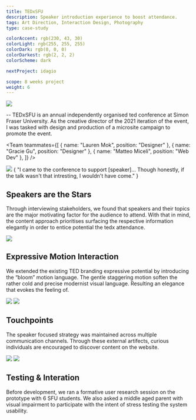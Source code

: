 ```yaml
---
title: TEDxSFU
description: Speaker introduction experience to boost attendance.
tags: Art Direction, Interaction Design, Photography
type: case-study

colorAccent: rgb(230, 43, 30)
colorLight: rgb(255, 255, 255)
colorDark: rgb(0, 0, 0)
colorDarkest: rgb(2, 2, 2)
colorScheme: dark

nextProject: idagio

scope: 8 weeks project
weight: 6
---
```


<FullImage src="/project-assets/tedxsfu/intro.jpg" width={1904} height={1128} />

<LayoutFull>
  <Image src="/project-assets/tedxsfu/screen.jpg" width={1792} height={1053} />
</LayoutFull>

-- TEDxSFU is an annual independently organised ted conference at Simon Fraser University. As the creative director of the 2021 iteration of the event, I was tasked with design and production of a microsite campaign to promote the event.

<Team
  teammates={[
    { name: "Lauren Mok", position: "Designer" },
    { name: "Gracie Gu", position: "Designer" },
    { name: "Matteo Miceli", position: "Web Dev" },
  ]}
/>

<LayoutFull>
  <Image src="/project-assets/tedxsfu/screen.jpg" width={1792} height={1053} />
</LayoutFull>

<Quote who="University Student" title="Testing Participant 3">
  {
    "I came to the conference to support [speaker]... Though honestly, if the talk wasn't that intresting, I wouldn't have come."
  }
</Quote>

## Speakers are the Stars

Through interviewing stakeholders, we found that speakers and their topics are the major motivating factor for the audience to attend. With that in mind, the content approach prioritises surfacing the respective information elegantly in order to entice potential the tedx attendance.

<LayoutFull grid="3/2" extraMargin>
  <Image src="/project-assets/tedxsfu/screen.jpg" width={1792} height={1053} />
</LayoutFull>

## Expressive Motion Interaction

We extended the existing TED branding expressive potential by introducing the “bloom” motion language. The gentle staggering motion soften the rather cold and precise modernist visual language. Resulting an elegance that evokes the feeling of.

<LayoutMainContent grid="3/2" extraMargin>
  <Image src="/project-assets/tedxsfu/screen.jpg" width={1792} height={1053} />
  <Image src="/project-assets/tedxsfu/screen.jpg" width={1792} height={1053} />
</LayoutMainContent>

## Touchpoints

The speaker focused strategy was maintained across multiple communication channels. Through these external artifects, curious individuals are encouraged to discover content on the website.

<LayoutMainContent grid="2/3" extraMargin>
  <Image src="/project-assets/tedxsfu/screen.jpg" width={1792} height={1053} />
  <Image src="/project-assets/tedxsfu/screen.jpg" width={1792} height={1053} />
</LayoutMainContent>

## Testing & Interation

Before development, we ran a formative user research session on the prototype with 6 SFU students. We also asked a middle aged parent with visual impairment to participate with the intent of stress testing the system usability.
